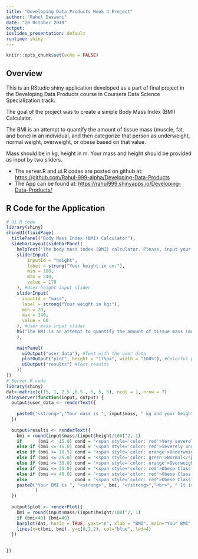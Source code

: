 ```yaml
---
title: "Developing Data Products Week 4 Project"
author: "Rahul Daswani"
date: "20 October 2019"
output: 
ioslides_presentation: default
runtime: shiny
---
```


```r
knitr::opts_chunk$set(echo = FALSE)
```

## Overview

This is an RStudio shiny application developed as a part of final project in the Developing Data Products course in Coursera Data Science Specialization track. 

The goal of the project was to create a simple Body Mass Index (BMI) Calculator.

The BMI is an attempt to quantify the amount of tissue mass (muscle, fat, and bone) in an individual, and then categorize that person as underweight, normal weight, overweight, or obese based on that value.

Mass should be in kg, height in m. Your mass and height should be provided as input by two sliders.
 
- The server.R and ui.R codes are posted on github at: <https://github.com/Rahul-999-alpha/Developing-Data-Products>
- The App can be found at: <https://rahul999.shinyapps.io/Developing-Data-Products/>


## R Code for the Application

```r
# Ui.R code
library(shiny)
shinyUI(fluidPage(
  titlePanel("Body Mass Index (BMI) Calculator"),
  sidebarLayout(sidebarPanel(
    helpText("The body mass index (BMI) calculator. Please, input your mass and height."),
    sliderInput(
        inputId = "height",
        label = strong("Your height in cm:"),
        min = 100,
        max = 240,
        value = 170
    ), #User height input slider
    sliderInput(
      inputId = "mass",
      label = strong("Your weight in kg:"),
      min = 20,
      max = 140,
      value = 60
    ), #User mass input slider
    h5("The BMI is an attempt to quantify the amount of tissue mass (muscle, fat, and bone) in an individual, and then categorize that person as underweight, normal weight, overweight, or obese based on that value.")
    ),
                
    mainPanel(
      uiOutput("user_data"), #Text with the user data
      plotOutput("plot", height = "175px", width = "100%"), #Colorful plot of the user BMI
      uiOutput("results") #Text results
    ))
))
# Server.R code
library(shiny)
dat<-matrix(c(15, 1, 2.5 ,6.5 , 5, 5, 5), ncol = 1, nrow = 7)
shinyServer(function(input, output) {
  output$user_data <- renderText({
    
    paste0("<strong>","Your mass is ", input$mass, " kg and your height is ", input$height, " cm", "</strong>")
  })
  
  output$results <- renderText({
    bmi = round(input$mass/(input$height/100)^2, 1)
    if      (bmi <  15.0) cond = "<span style='color: red'>Very severely underweight</span>"
    else if (bmi <= 16.0) cond = "<span style='color: red'>Severely underweight</span>"
    else if (bmi <= 18.5) cond = "<span style='color: orange'>Underweight</span>"
    else if (bmi <= 25.0) cond = "<span style='color: green'>Normal</span>"
    else if (bmi <= 30.0) cond = "<span style='color: orange'>Overweight</span>"
    else if (bmi <= 35.0) cond = "<span style='color: red'>Obese Class I (Moderately obese)</span>"
    else if (bmi <= 40.0) cond = "<span style='color: red'>Obese Class II (Severely obese)</span>"
    else                  cond = "<span style='color: red'>Obese Class III (Very severely obese)</span>"
    paste0("Your BMI is ", "<strong>", bmi, "</strong>","<br>", " It is ", cond, " according to ", "<a href='https://en.wikipedia.org/wiki/Body_mass_index#Categories'>", "Wikipedia", "</a>"
           )
  })
  
  output$plot <- renderPlot({
    bmi = round(input$mass/(input$height/100)^2, 1)
    if (bmi>40) {bmi=40}
    barplot(dat, horiz = TRUE, yaxt="n", xlab = "BMI", main="Your BMI", col=c("darkred", "red", "orange", "green", "orange", "red", "darkred", "brown"))
    lines(x=c(bmi, bmi), y=c(0,1.2), col="blue", lwd=4)
  })
  
  
})
```